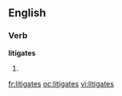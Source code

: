 ==English==

===Verb===
'''litigates'''

# {{third-person singular of|[[litigate]]}}

[[fr:litigates]]
[[oc:litigates]]
[[vi:litigates]]
